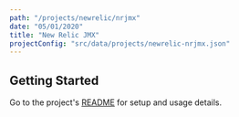 ```yaml
---
path: "/projects/newrelic/nrjmx"
date: "05/01/2020"
title: "New Relic JMX"
projectConfig: "src/data/projects/newrelic-nrjmx.json"
---
```


## Getting Started

Go to the project's [README](https://github.com/newrelic/nrjmx#readme) for setup and usage details.





